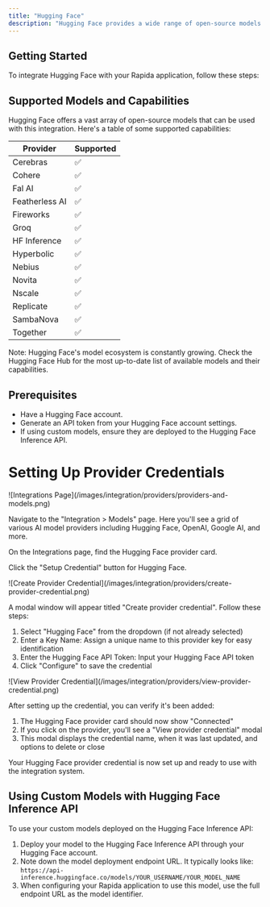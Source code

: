 ```yaml
---
title: "Hugging Face"
description: "Hugging Face provides a wide range of open-source models and AI capabilities through their Inference API."
---
```


## Getting Started

To integrate Hugging Face with your Rapida application, follow these steps:

## Supported Models and Capabilities

Hugging Face offers a vast array of open-source models that can be used with this integration. Here's a table of some supported capabilities:

| Provider       | Supported |
| -------------- | --------- |
| Cerebras       | ✅        |
| Cohere         | ✅        |
| Fal AI         | ✅        |
| Featherless AI | ✅        |
| Fireworks      | ✅        |
| Groq           | ✅        |
| HF Inference   | ✅        |
| Hyperbolic     | ✅        |
| Nebius         | ✅        |
| Novita         | ✅        |
| Nscale         | ✅        |
| Replicate      | ✅        |
| SambaNova      | ✅        |
| Together       | ✅        |

Note: Hugging Face's model ecosystem is constantly growing. Check the Hugging Face Hub for the most up-to-date list of available models and their capabilities.

## Prerequisites

- Have a Hugging Face account.
- Generate an API token from your Hugging Face account settings.
- If using custom models, ensure they are deployed to the Hugging Face Inference API.

# Setting Up Provider Credentials

<Steps>
<Step title="Access the Integrations Page">
![Integrations Page](/images/integration/providers/providers-and-models.png)

Navigate to the "Integration > Models" page. Here you'll see a grid of various AI model providers including Hugging Face, OpenAI, Google AI, and more.

</Step>

<Step title="Select Hugging Face">
On the Integrations page, find the Hugging Face provider card.

Click the "Setup Credential" button for Hugging Face.

</Step>

<Step title="Create Provider Credential">
![Create Provider Credential](/images/integration/providers/create-provider-credential.png)

A modal window will appear titled "Create provider credential". Follow these steps:

1. Select "Hugging Face" from the dropdown (if not already selected)
2. Enter a Key Name: Assign a unique name to this provider key for easy identification
3. Enter the Hugging Face API Token: Input your Hugging Face API token
4. Click "Configure" to save the credential

</Step>

<Step title="Verify Credential Setup">
![View Provider Credential](/images/integration/providers/view-provider-credential.png)

After setting up the credential, you can verify it's been added:

1. The Hugging Face provider card should now show "Connected"
2. If you click on the provider, you'll see a "View provider credential" modal
3. This modal displays the credential name, when it was last updated, and options to delete or close

</Step>
</Steps>

Your Hugging Face provider credential is now set up and ready to use with the integration system.

## Using Custom Models with Hugging Face Inference API

To use your custom models deployed on the Hugging Face Inference API:

1. Deploy your model to the Hugging Face Inference API through your Hugging Face account.
2. Note down the model deployment endpoint URL. It typically looks like:
   `https://api-inference.huggingface.co/models/YOUR_USERNAME/YOUR_MODEL_NAME`
3. When configuring your Rapida application to use this model, use the full endpoint URL as the model identifier.
